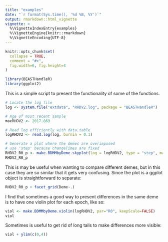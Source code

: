 ```yaml
---
title: "examples"
date: "`r format(Sys.time(), '%d %B, %Y')`"
output: rmarkdown::html_vignette
vignette: >
  %\VignetteIndexEntry{examples}
  %\VignetteEngine{knitr::rmarkdown}
  %\VignetteEncoding{UTF-8}
---
```


```r
knitr::opts_chunk$set(
  collapse = TRUE,
  comment = "#>",
  fig.width=6, fig.height=4
)
```

```r
library(BEASTHandleR)
library(ggplot2)
```

This is a simple script to present the functionality of some of the functions.
```r
# Locate the log file
log <- system.file("extdata", "RHDV2.log", package = "BEASTHandleR")

# Age of most recent sample
maxRHDV2 <- 2017.863

# Read log efficiently with data.table
logRHDV2 <- read.log(log, burnin = 0.1)
```

```r
# Generate a plot where the demes are overimposed
# use 'step' because changeTimes are fixed
RHDV2_R0_p <- make.BDMMbyDeme.skyplot(log = logRHDV2, type = "step", maxAge = maxRHDV2)
RHDV2_R0_p
```


This is may be useful when wanting to compare different demes, but in this case they are so similar that it gets very confusing. Since the plot is a ggplot object is straightforward to separate:
```r
RHDV2_R0_p + facet_grid(Deme~.)

```


I find that sometimes a good way to present differences in the same deme is to have one violin plot for each epoch, like so: 
```r
viol <- make.BDMMbyDeme.violin(logRHDV2, par="R0", keepScale=FALSE) 
viol
```


Sometimes is useful to get rid of long tails to make differences more visible:
```r
viol + ylim(c(0,4))
```
